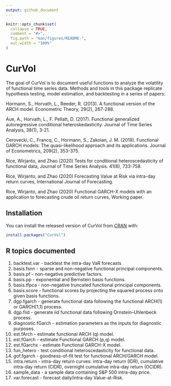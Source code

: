 ```yaml
---
output: github_document
---
```


<!-- README.md is generated from README.Rmd. Please edit that file -->

```r
knitr::opts_chunk$set(
  collapse = TRUE,
  comment = "#>",
  fig.path = "man/figures/README-",
  out.width = "100%"
)
```

# CurVol

<!-- badges: start -->
<!-- badges: end -->

The goal of CurVol is to document useful functions to analyze the
volatility of functional time series data. Methods and tools in this package replicate hypothesis testing, model estimation, and backtesting
in a series of papers:

Hormann, S., Horvath, L., Reeder, R. (2013). A functional version of the
ARCH model. Econometric Theory, 29(2), 267-288.

Aue, A., Horvath, L., F. Pellatt, D. (2017). Functional generalized
autoregressive conditional heteroskedasticity. Journal of Time Series
Analysis, 38(1), 3-21.

Cerovecki, C., Francq, C., Hormann, S., Zakoian, J. M. (2019).
Functional GARCH models: The quasi-likelihood approach and its
applications. Journal of Econometrics, 209(2), 353-375.

Rice, Wirjanto, and Zhao (2020) Tests for conditional heteroscedasticity
of functional data, Journal of Time Series Analysis. 41(6), 733-758.

Rice, Wirjanto, and Zhao (2020) Forecasting Value at Risk via intra-day
return curves, International Journal of Forecasting.

Rice, Wirjanto, and Zhao (2020) Functional GARCH-X models with an
application to forecasting crude oil return curves, Working paper.


## Installation

You can install the released version of CurVol from [CRAN](https://CRAN.R-project.org) with:

``` r
install.packages("CurVol")
```

## R topics documented

1. backtest.var - backtest the intra-day VaR forecasts
2. basis.fsnn - sparse and non-negative functional principal
    components.
3. basis.pf - non-negative predictive factors.
4. basis.pp - exponential and Bernstein basis functions.
5. basis.tfpca - non-negative truncated functional principal
    components.
6. basis.score - functional scores by projecting the squared process onto     given basis functions.
7. dgp.fgarch - generate functional data following the functional
    ARCH(1) or GARCH(1,1) process.
8. dgp.fiid - generate iid functional data following Ornstein–Uhlenbeck       process.
9. diagnostic.fGarch - estimation parameters as the inputs for diagnostic     purposes.
10. est.fArch - estimate functional ARCH (q) model.
11. est.fGarch - estimate Functional GARCH (p,q) model.
12. est.fGarchx - estimate Functional GARCH-X model.
13. fun_hetero - test conditional heteroscedasticity for functional data.
14. gof.fgarch - goodness-of-fit test for functional ARCH/GARCH model.
15. intra.return - intra-day return curves: intra-day return (IDR),
    cumulative intra-day return (CIDR), overnight cumulative intra-day
    return (OCIDR).
16. sample\_data - a sample data containing S\&P 500 intra-day price.
17. var.forecast - forecast daily/intra-day Value-at-Risk.
